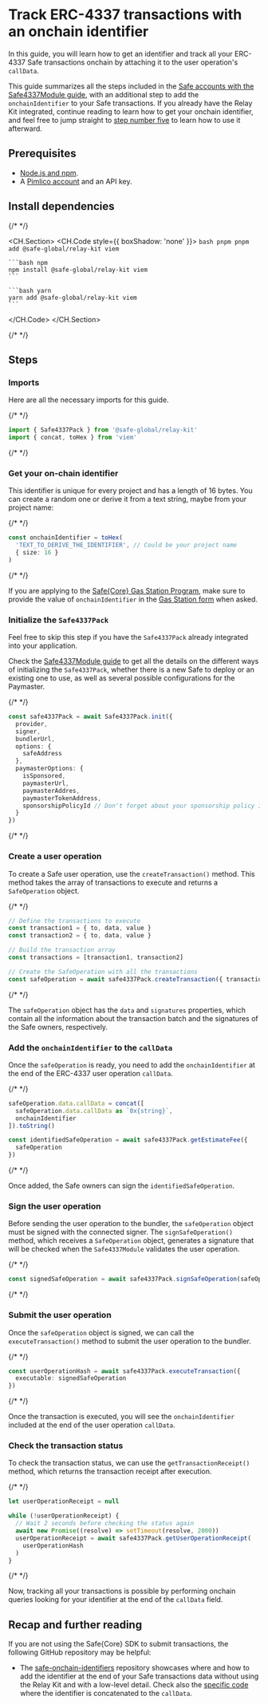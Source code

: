
# Track ERC-4337 transactions with an onchain identifier

In this guide, you will learn how to get an identifier and track all your ERC-4337 Safe transactions onchain by attaching it to the user operation's `callData`.

This guide summarizes all the steps included in the [Safe accounts with the Safe4337Module guide](./4337-safe-sdk.mdx), with an additional step to add the `onchainIdentifier` to your Safe transactions. If you already have the Relay Kit integrated, continue reading to learn how to get your onchain identifier, and feel free to jump straight to [step number five](#add-the-onchainidentifier-to-the-calldata) to learn how to use it afterward.

## Prerequisites

- [Node.js and npm](https://docs.npmjs.com/downloading-and-installing-node-js-and-npm).
- A [Pimlico account](https://dashboard.pimlico.io) and an API key.

## Install dependencies

{/* <!-- vale off --> */}

<CH.Section>
  <CH.Code style={{ boxShadow: 'none' }}>
    ```bash pnpm
    pnpm add @safe-global/relay-kit viem
    ```

    ```bash npm
    npm install @safe-global/relay-kit viem
    ```

    ```bash yarn
    yarn add @safe-global/relay-kit viem
    ```
  </CH.Code>
</CH.Section>

{/* <!-- vale on --> */}

## Steps

<Steps>

  ### Imports

  Here are all the necessary imports for this guide.

  {/* <!-- vale off --> */}

  ```typescript
  import { Safe4337Pack } from '@safe-global/relay-kit'
  import { concat, toHex } from 'viem'
  ```

  {/* <!-- vale on --> */}

  ### Get your on-chain identifier

  This identifier is unique for every project and has a length of 16 bytes. You can create a random one or derive it from a text string, maybe from your project name:

  {/* <!-- vale off --> */}

  ```typescript
  const onchainIdentifier = toHex(
    'TEXT_TO_DERIVE_THE_IDENTIFIER', // Could be your project name
    { size: 16 }
  )
  ```

  {/* <!-- vale on --> */}

  If you are applying to the [Safe\{Core\} Gas Station Program](https://safe.global/gas-station), make sure to provide the value of `onchainIdentifier` in the [Gas Station form](https://wn2n6ocviur.typeform.com/gasstationapp) when asked.

  ### Initialize the `Safe4337Pack`

  Feel free to skip this step if you have the `Safe4337Pack` already integrated into your application.

  Check the [Safe4337Module guide](./4337-safe-sdk.mdx#initialize-the-safe4337pack) to get all the details on the different ways of initializing the `Safe4337Pack`, whether there is a new Safe to deploy or an existing one to use, as well as several possible configurations for the Paymaster.

  {/* <!-- vale off --> */}

  ```typescript
  const safe4337Pack = await Safe4337Pack.init({
    provider,
    signer,
    bundlerUrl,
    options: {
      safeAddress
    },
    paymasterOptions: {
      isSponsored,
      paymasterUrl,
      paymasterAddres,
      paymasterTokenAddress,
      sponsorshipPolicyId // Don't forget about your sponsorship policy id
    }
  })
  ```

  {/* <!-- vale on --> */}

  ### Create a user operation

  To create a Safe user operation, use the `createTransaction()` method. This method takes the array of transactions to execute and returns a `SafeOperation` object.
  
  {/* <!-- vale off --> */}

  ```typescript
  // Define the transactions to execute
  const transaction1 = { to, data, value }
  const transaction2 = { to, data, value }

  // Build the transaction array
  const transactions = [transaction1, transaction2]

  // Create the SafeOperation with all the transactions
  const safeOperation = await safe4337Pack.createTransaction({ transactions })
  ```

  {/* <!-- vale on --> */}

  The `safeOperation` object has the `data` and `signatures` properties, which contain all the information about the transaction batch and the signatures of the Safe owners, respectively.

  ### Add the `onchainIdentifier` to the `callData`

  Once the `safeOperation` is ready, you need to add the `onchainIdentifier` at the end of the ERC-4337 user operation `callData`.

  {/* <!-- vale off --> */}

  ```typescript
  safeOperation.data.callData = concat([
    safeOperation.data.callData as `0x{string}`,
    onchainIdentifier
  ]).toString()

  const identifiedSafeOperation = await safe4337Pack.getEstimateFee({
    safeOperation
  })
  ```

  {/* <!-- vale on --> */}

  Once added, the Safe owners can sign the `identifiedSafeOperation`.

  ### Sign the user operation

  Before sending the user operation to the bundler, the `safeOperation` object must be signed with the connected signer. The `signSafeOperation()` method, which receives a `SafeOperation` object, generates a signature that will be checked when the `Safe4337Module` validates the user operation.

  {/* <!-- vale off --> */}

  ```typescript
  const signedSafeOperation = await safe4337Pack.signSafeOperation(safeOperation)
  ```

  {/* <!-- vale on --> */}

  ### Submit the user operation

  Once the `safeOperation` object is signed, we can call the `executeTransaction()` method to submit the user operation to the bundler.

  {/* <!-- vale off --> */}

  ```typescript
  const userOperationHash = await safe4337Pack.executeTransaction({
    executable: signedSafeOperation
  })
  ```

  {/* <!-- vale on --> */}

  Once the transaction is executed, you will see the `onchainIdentifier` included at the end of the user operation `callData`. 

  ### Check the transaction status

  To check the transaction status, we can use the `getTransactionReceipt()` method, which returns the transaction receipt after execution.

  {/* <!-- vale off --> */}

  ```typescript
  let userOperationReceipt = null

  while (!userOperationReceipt) {
    // Wait 2 seconds before checking the status again
    await new Promise((resolve) => setTimeout(resolve, 2000))
    userOperationReceipt = await safe4337Pack.getUserOperationReceipt(
      userOperationHash
    )
  }
  ```

  {/* <!-- vale on --> */}

  Now, tracking all your transactions is possible by performing onchain queries looking for your identifier at the end of the `callData` field.

</Steps>

## Recap and further reading

If you are not using the Safe\{Core\} SDK to submit transactions, the following GitHub repository may be helpful:

- The [safe-onchain-identifiers](https://github.com/5afe/safe-onchain-identifiers) repository showcases where and how to add the identifier at the end of your Safe transactions data without using the Relay Kit and with a low-level detail. Check also the [specific code](https://github.com/5afe/safe-onchain-identifiers/blob/main/test/OnchainIdentifier.ts#L197-L217) where the identifier is concatenated to the `callData`.
